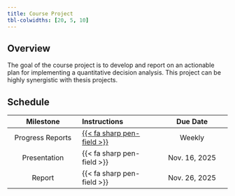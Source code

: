 ```yaml
---
title: Course Project
tbl-colwidths: [20, 5, 10]
---
```


## Overview
The goal of the course project is to develop and report on an actionable plan for implementing a quantitative decision analysis. This project can be highly synergistic with thesis projects.

## Schedule
| Milestone |Instructions |  Due Date |
|:---------:|:-----------|:---------:|
| Progress Reports | [{{< fa sharp pen-field >}}](./updates.qmd)  |  Weekly |
| Presentation | {{< fa sharp pen-field >}} | Nov. 16, 2025 |
| Report | {{< fa sharp pen-field >}}|  Nov. 26, 2025 |